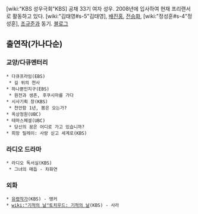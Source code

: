 

[wiki:"KBS 성우극회"KBS] 공채 33기 여자 성우. 2008년에 입사하여 현재 프리랜서로 활동하고 있다. [wiki:"김태영#s-5"김태영], [[배진홍]], [[전승화]], [wiki:"정성훈#s-4"정성훈], [[조규준]]과 동기. [http://www.riverlook.co.kr 블로그]

== 출연작(가나다순) ==
=== 교양/다큐멘터리 ===
 * 다큐프라임(EBS)
  * 길 위의 천사
 * 하나뿐인지구(EBS)
  * 원전과 생존, 후쿠시마를 가다
 * 시사기획 창(KBS)
  * 천안함 1년, 봄은 오는가?
 * 옥상정원(UBC)
 * 테마스페셜(UBC)
  * 당신의 꿈은 어디로 가고 있습니까?
 * 희망 릴레이: 사랑 싣고 세계로(KBS)
=== 라디오 드라마 ===
 * 라디오 독서실(KBS)
  * 그녀의 매듭 - 차화연
=== 외화 ===
 * [[유령작가]](KBS) - 앵커
 * [[wiki:"기적의 날"토치우드: 기적의 날]](KBS) - 사라
